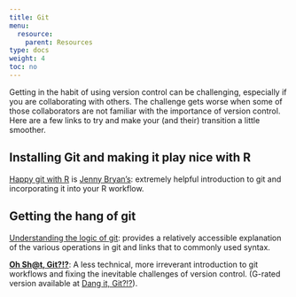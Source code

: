 ```yaml
---
title: Git
menu:
  resource:
    parent: Resources
type: docs
weight: 4
toc: no
---
```


Getting in the habit of using version control can be challenging, especially if you are collaborating with others. The challenge gets worse when some of those collaborators are not familiar with the importance of version control. Here are a few links to try and make your (and their) transition a little smoother.

## Installing Git and making it play nice with R

[Happy git with R](https://happygitwithr.com/) is [Jenny Bryan's](https://jennybryan.org/): extremely helpful introduction to git and incorporating it into your R workflow. 

## Getting the hang of git

[Understanding the logic of git](https://www.sbf5.com/~cduan/technical/git/): provides a relatively accessible explanation of the various operations in git and links that to commonly used syntax. 

[**Oh Sh@t, Git?!?**](https://ohshitgit.com/): A less technical, more irreverant introduction to git workflows and fixing the inevitable challenges of version control. (G-rated version available at [Dang it, Git?!?](https://dangitgit.com/en)).